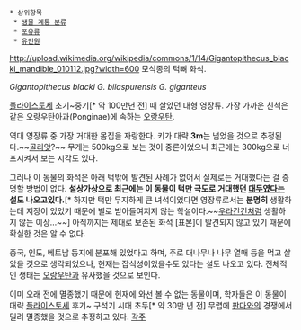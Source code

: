  * 상위항목
  * [[생물 계통 분류]]
  * [[포유류]]
  * [[유인원]]
http://upload.wikimedia.org/wikipedia/commons/1/14/Gigantopithecus_blacki_mandible_010112.jpg?width=600
모식종의 턱뼈 화석.

''Gigantopithecus blacki''
''G. bilaspurensis''
''G. giganteus''

[[플라이스토세]] 초기~중기[* 약 100만년 전] 때 살았던 대형 영장류. 가장 가까운 친척은 같은 오랑우탄아과(Ponginae)에 속하는 [[오랑우탄]].
 
역대 영장류 중 가장 거대한 몸집을 자랑한다. 키가 대략 '''3m'''는 넘었을 것으로 추정된다.~~[[골리앗]]?~~ 무게는 500kg으로 보는 것이 중론이었으나 최근에는 300kg으로 너프시켜서 보는 시각도 있다.

그러나 이 동물의 화석은 아래 턱밖에 발견된 사례가 없어서 실제로는 거대했다는 걸 증명할 방법이 없다. '''설상가상으로 최근에는 이 동물이 턱만 극도로 거대했던 [[대두]]였다는 설도 나오고있다.'''[* 하지만 턱만 무지하게 큰 녀석이었다면 영장류로서는 '''분명히''' 생활하는데 지장이 있었기 때문에 별로 받아들여지지 않는 학설이다.~~[[우라간킨]]처럼 생활하지 않는 이상...~~] 아직까지는 제대로 보존된 화석 [표본]이 발견되지 않고 있기 때문에 확실한 것은 알 수 없다.

중국, 인도, 베트남 등지에 분포해 있었다고 하며, 주로 대나무나 나무 열매 등을 먹고 살았을 것으로 생각되었으나, 현재는 잡식성이었을수도 있다는 설도 나오고 있다. 전체적인 생태는 [[오랑우탄]]과 유사했을 것으로 보인다.

이미 오래 전에 멸종했기 때문에 현재에 와선 볼 수 없는 동물이며, 학자들은 이 동물이 대략 [[플라이스토세]] 후기~ 구석기 시대 초두[* 약 30만 년 전] 무렵에 [[판다]]와의 경쟁에서 밀려 멸종했을 것으로 추정하고 있다.
[[각주]]
